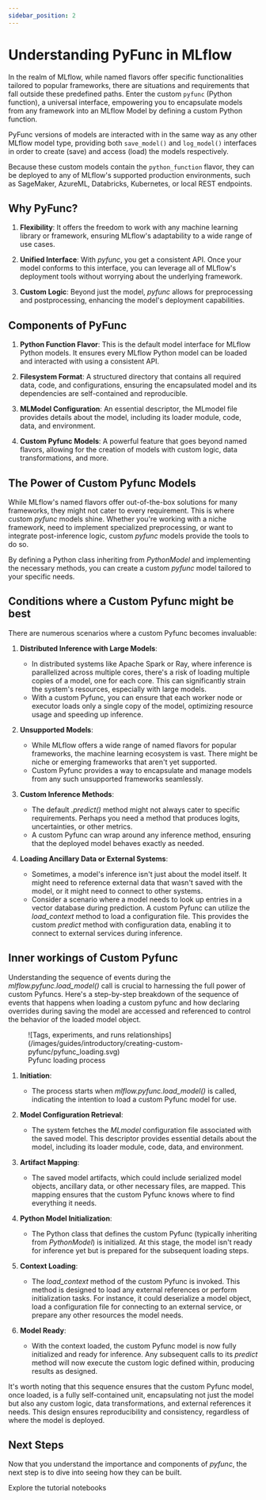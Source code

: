 ```yaml
---
sidebar_position: 2
---
```



# Understanding PyFunc in MLflow

In the realm of MLflow, while named flavors offer specific functionalities tailored to popular frameworks, there are situations and
requirements that fall outside these predefined paths. Enter the custom <APILink fn="mlflow.pyfunc">`pyfunc`</APILink> (Python function), a universal interface, empowering you to
encapsulate models from any framework into an MLflow Model by defining a custom Python function.

PyFunc versions of models are interacted with in the same way as any other MLflow model type, providing both <APILink fn="mlflow.pyfunc.save_model">`save_model()`</APILink>
and <APILink fn="mlflow.pyfunc.log_model">`log_model()`</APILink> interfaces in order to create (save) and access (load) the models respectively.

Because these custom models contain the `python_function` flavor, they can be deployed
to any of MLflow's supported production environments, such as SageMaker, AzureML, Databricks, Kubernetes, or local REST endpoints.

## Why PyFunc?

1. **Flexibility**: It offers the freedom to work with any machine learning library or framework, ensuring MLflow's adaptability to a wide range of use cases.

2. **Unified Interface**: With _pyfunc_, you get a consistent API. Once your model conforms to this interface, you can leverage all of MLflow's deployment tools without worrying about the underlying framework.

3. **Custom Logic**: Beyond just the model, _pyfunc_ allows for preprocessing and postprocessing, enhancing the model's deployment capabilities.

## Components of PyFunc

1. **Python Function Flavor**:
   This is the default model interface for MLflow Python models. It ensures every MLflow Python model can be loaded and interacted with using a consistent API.

2. **Filesystem Format**:
   A structured directory that contains all required data, code, and configurations, ensuring the encapsulated model and its dependencies are self-contained and reproducible.

3. **MLModel Configuration**:
   An essential descriptor, the MLmodel file provides details about the model, including its loader module, code, data, and environment.

4. **Custom Pyfunc Models**:
   A powerful feature that goes beyond named flavors, allowing for the creation of models with custom logic, data transformations, and more.

## The Power of Custom Pyfunc Models

While MLflow's named flavors offer out-of-the-box solutions for many frameworks, they might not cater to every requirement.
This is where custom _pyfunc_ models shine. Whether you're working with a niche framework, need to implement specialized preprocessing,
or want to integrate post-inference logic, custom _pyfunc_ models provide the tools to do so.

By defining a Python class inheriting from _PythonModel_ and implementing the necessary methods, you can create a custom _pyfunc_ model
tailored to your specific needs.

## Conditions where a Custom Pyfunc might be best

There are numerous scenarios where a custom Pyfunc becomes invaluable:

1. **Distributed Inference with Large Models**:
   - In distributed systems like Apache Spark or Ray, where inference is parallelized across multiple cores, there's a risk of loading multiple copies of a model, one for each core. This can significantly strain the system's resources, especially with large models.
   - With a custom Pyfunc, you can ensure that each worker node or executor loads only a single copy of the model, optimizing resource usage and speeding up inference.

2. **Unsupported Models**:
   - While MLflow offers a wide range of named flavors for popular frameworks, the machine learning ecosystem is vast. There might be niche or emerging frameworks that aren't yet supported.
   - Custom Pyfunc provides a way to encapsulate and manage models from any such unsupported frameworks seamlessly.

3. **Custom Inference Methods**:
   - The default _.predict()_ method might not always cater to specific requirements. Perhaps you need a method that produces logits, uncertainties, or other metrics.
   - A custom Pyfunc can wrap around any inference method, ensuring that the deployed model behaves exactly as needed.

4. **Loading Ancillary Data or External Systems**:
   - Sometimes, a model's inference isn't just about the model itself. It might need to reference external data that wasn't saved with the model, or it might need to connect to other systems.
   - Consider a scenario where a model needs to look up entries in a vector database during prediction. A custom Pyfunc can utilize the _load_context_ method to load a configuration file. This provides the custom _predict_ method with configuration data, enabling it to connect to external services during inference.

## Inner workings of Custom Pyfunc

Understanding the sequence of events during the _mlflow.pyfunc.load_model()_ call is crucial to harnessing the full power of custom Pyfuncs.
Here's a step-by-step breakdown of the sequence of events that happens when loading a custom pyfunc and how declaring overrides during saving the model
are accessed and referenced to control the behavior of the loaded model object.

<figure class="center-div" style={{ width: 1024, maxWidth: "100%", textAlign: "center" }}>
  ![Tags, experiments, and runs relationships](/images/guides/introductory/creating-custom-pyfunc/pyfunc_loading.svg)
  <figcaption>Pyfunc loading process</figcaption>
</figure>

1. **Initiation**:
   - The process starts when _mlflow.pyfunc.load_model()_ is called, indicating the intention to load a custom Pyfunc model for use.

2. **Model Configuration Retrieval**:
   - The system fetches the _MLmodel_ configuration file associated with the saved model. This descriptor provides essential details about the model, including its loader module, code, data, and environment.

3. **Artifact Mapping**:
   - The saved model artifacts, which could include serialized model objects, ancillary data, or other necessary files, are mapped. This mapping ensures that the custom Pyfunc knows where to find everything it needs.

4. **Python Model Initialization**:
   - The Python class that defines the custom Pyfunc (typically inheriting from _PythonModel_) is initialized. At this stage, the model isn't ready for inference yet but is prepared for the subsequent loading steps.

5. **Context Loading**:
   - The _load_context_ method of the custom Pyfunc is invoked. This method is designed to load any external references or perform initialization tasks. For instance, it could deserialize a model object, load a configuration file for connecting to an external service, or prepare any other resources the model needs.

6. **Model Ready**:
   - With the context loaded, the custom Pyfunc model is now fully initialized and ready for inference. Any subsequent calls to its _predict_ method will now execute the custom logic defined within, producing results as designed.

It's worth noting that this sequence ensures that the custom Pyfunc model, once loaded, is a fully self-contained unit, encapsulating not just the model but also any custom logic, data transformations, and external references it needs. This design ensures reproducibility and consistency, regardless of where the model is deployed.

## Next Steps

Now that you understand the importance and components of _pyfunc_, the next step is to dive into seeing how they can be built.

<Link className="button button--primary" to="../notebooks">
  <span>Explore the tutorial notebooks</span>
</Link>
